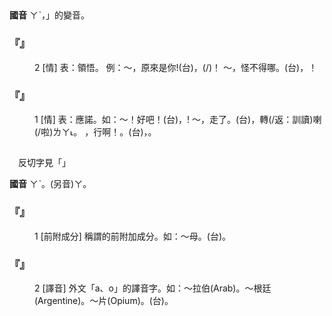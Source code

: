 
=={{ruby|啊|ㄚˋ}}==



'''國音''' <rt>ㄚˋ</rt>，{{ruby|「|ㄚ}}」的變音。

    

==='''『{{ruby|啊|ㄚˋ}}』'''===
:2  [情] 表：領悟。 例：～，原來是你{{ruby|啊|ㄚ}}!(台){{ruby|( )|ㄚ˪}}{{ruby|/|ㄏㆧ˪}}，{{ruby|著|ㄉㄧㄜㆷ}}(/{{ruby|都|ㄉㄜ˫}}){{ruby|是|ㄒㄧ˫}}{{ruby|汝|ㄌㄧˋ}}{{ruby|喔|ㆦ˪}}！ ～，怪不得哪。(台){{ruby|啊|ㄚ˪}}{{ruby|仔|ㄚ}}，{{ruby|<mark>&#xffa45;</mark>|ㆠㆤ˫}}{{ruby|/|ㆠㄨㆤ˫}}{{ruby|怪|ㄍㄨㆤ˪}}{{ruby|得|ㄉㄧㆵ}}{{ruby|喔|ㆦ˪}}！
    

==='''『{{ruby|啊|ㄚˋ}}』'''===
:1  [情] 表：應諾。如：～！好吧！(台){{ruby|( )|ㄏㆦ˪}}，{{ruby|好|ㄏㄜˋ}}{{ruby|諾|·ㄋㆦ}}! ～，走了。(台){{ruby|( )|ㄏㆥㆷ}}，轉(/返：訓讀){{ruby|·|ㄉㆭˋ}}{{ruby|去|·ㄎㄧ˪}}喇(/啦)<rt>ㄌㄚ˪</rt>。 {{ruby|啊|ㄚˋ}}，行啊！。(台){{ruby|啊|ㄚ˪}}，{{ruby|會|ㄨㆤ˫}}{{ruby|/|ㆤ˫}}{{ruby|做|ㄗㄜ˪}}{{ruby|/|ㄗㄨㆤ˪}}{{ruby|得|ㄉㄧㆵ}}。
    

=={{ruby|阿|ㄚˋ}}==

　反切字見「{{ruby|阿|ㄚ}}」

'''國音''' <rt>ㄚˋ</rt>。(另音)<rt>ㄚ</rt>{{ruby|。|ㄚˇ}}{{ruby|。|ㄜ}}。

    

==='''『{{ruby|阿|ㄚˋ}}』'''===
:1  [前附成分] 稱謂的前附加成分。如：～母。(台){{ruby|阿|ㄚ}}{{ruby|母|ㆠㄨˋ}}{{ruby|/|ㆠㄜˋ}}。
    

==='''『{{ruby|阿|ㄚˋ}}』'''===
:2  [譯音] 外文「a、o」的譯音字。如：～拉伯(Arab)。～根廷(Argentine)。～片(Opium)。(台){{ruby|阿|ㄚ}}{{ruby|片|ㄆㄧㄢ˪}}。
    
